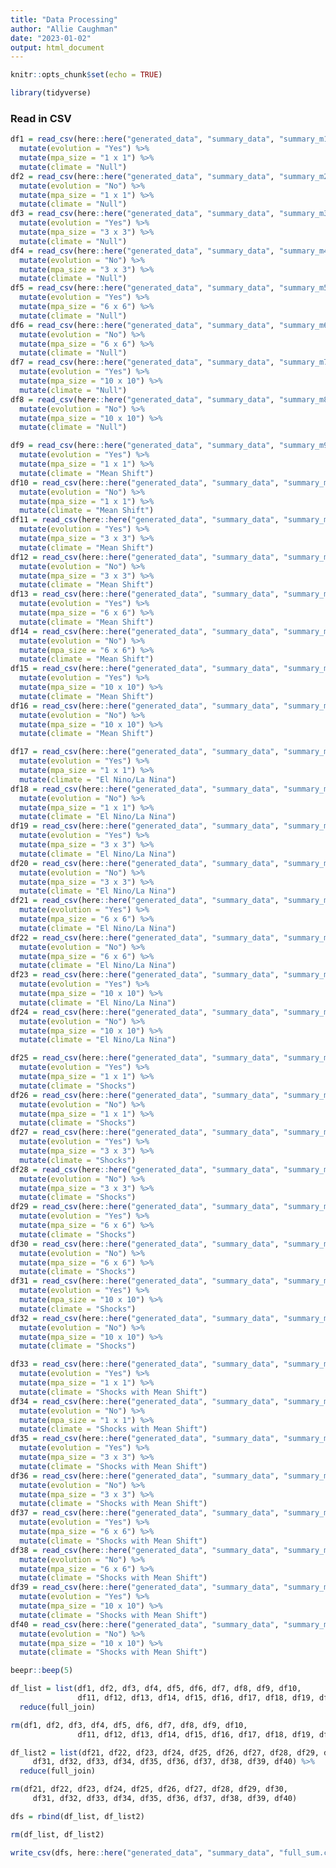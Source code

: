 ```yaml
---
title: "Data Processing"
author: "Allie Caughman"
date: "2023-01-02"
output: html_document
---
```


```r
knitr::opts_chunk$set(echo = TRUE)

library(tidyverse)
```

### Read in CSV

```r
df1 = read_csv(here::here("generated_data", "summary_data", "summary_m1.csv")) %>%
  mutate(evolution = "Yes") %>% 
  mutate(mpa_size = "1 x 1") %>% 
  mutate(climate = "Null")
df2 = read_csv(here::here("generated_data", "summary_data", "summary_m2.csv")) %>%
  mutate(evolution = "No") %>% 
  mutate(mpa_size = "1 x 1") %>% 
  mutate(climate = "Null")
df3 = read_csv(here::here("generated_data", "summary_data", "summary_m3.csv")) %>%
  mutate(evolution = "Yes") %>% 
  mutate(mpa_size = "3 x 3") %>% 
  mutate(climate = "Null")
df4 = read_csv(here::here("generated_data", "summary_data", "summary_m4.csv")) %>%
  mutate(evolution = "No") %>% 
  mutate(mpa_size = "3 x 3") %>% 
  mutate(climate = "Null")
df5 = read_csv(here::here("generated_data", "summary_data", "summary_m5.csv")) %>%
  mutate(evolution = "Yes") %>% 
  mutate(mpa_size = "6 x 6") %>% 
  mutate(climate = "Null")
df6 = read_csv(here::here("generated_data", "summary_data", "summary_m6.csv")) %>%
  mutate(evolution = "No") %>% 
  mutate(mpa_size = "6 x 6") %>% 
  mutate(climate = "Null")
df7 = read_csv(here::here("generated_data", "summary_data", "summary_m7.csv")) %>%
  mutate(evolution = "Yes") %>% 
  mutate(mpa_size = "10 x 10") %>% 
  mutate(climate = "Null")
df8 = read_csv(here::here("generated_data", "summary_data", "summary_m8.csv")) %>%
  mutate(evolution = "No") %>% 
  mutate(mpa_size = "10 x 10") %>% 
  mutate(climate = "Null")

df9 = read_csv(here::here("generated_data", "summary_data", "summary_m9.csv")) %>%
  mutate(evolution = "Yes") %>% 
  mutate(mpa_size = "1 x 1") %>% 
  mutate(climate = "Mean Shift")
df10 = read_csv(here::here("generated_data", "summary_data", "summary_m10.csv")) %>%
  mutate(evolution = "No") %>% 
  mutate(mpa_size = "1 x 1") %>% 
  mutate(climate = "Mean Shift")
df11 = read_csv(here::here("generated_data", "summary_data", "summary_m11.csv")) %>%
  mutate(evolution = "Yes") %>% 
  mutate(mpa_size = "3 x 3") %>% 
  mutate(climate = "Mean Shift")
df12 = read_csv(here::here("generated_data", "summary_data", "summary_m12.csv")) %>%
  mutate(evolution = "No") %>% 
  mutate(mpa_size = "3 x 3") %>% 
  mutate(climate = "Mean Shift")
df13 = read_csv(here::here("generated_data", "summary_data", "summary_m13.csv")) %>%
  mutate(evolution = "Yes") %>% 
  mutate(mpa_size = "6 x 6") %>% 
  mutate(climate = "Mean Shift")
df14 = read_csv(here::here("generated_data", "summary_data", "summary_m14.csv")) %>%
  mutate(evolution = "No") %>% 
  mutate(mpa_size = "6 x 6") %>% 
  mutate(climate = "Mean Shift")
df15 = read_csv(here::here("generated_data", "summary_data", "summary_m15.csv")) %>%
  mutate(evolution = "Yes") %>% 
  mutate(mpa_size = "10 x 10") %>% 
  mutate(climate = "Mean Shift")
df16 = read_csv(here::here("generated_data", "summary_data", "summary_m16.csv")) %>%
  mutate(evolution = "No") %>% 
  mutate(mpa_size = "10 x 10") %>% 
  mutate(climate = "Mean Shift")

df17 = read_csv(here::here("generated_data", "summary_data", "summary_m17.csv")) %>%
  mutate(evolution = "Yes") %>% 
  mutate(mpa_size = "1 x 1") %>% 
  mutate(climate = "El Nino/La Nina")
df18 = read_csv(here::here("generated_data", "summary_data", "summary_m18.csv")) %>%
  mutate(evolution = "No") %>% 
  mutate(mpa_size = "1 x 1") %>% 
  mutate(climate = "El Nino/La Nina")
df19 = read_csv(here::here("generated_data", "summary_data", "summary_m19.csv")) %>%
  mutate(evolution = "Yes") %>% 
  mutate(mpa_size = "3 x 3") %>% 
  mutate(climate = "El Nino/La Nina")
df20 = read_csv(here::here("generated_data", "summary_data", "summary_m20.csv")) %>%
  mutate(evolution = "No") %>% 
  mutate(mpa_size = "3 x 3") %>% 
  mutate(climate = "El Nino/La Nina")
df21 = read_csv(here::here("generated_data", "summary_data", "summary_m21.csv")) %>%
  mutate(evolution = "Yes") %>% 
  mutate(mpa_size = "6 x 6") %>% 
  mutate(climate = "El Nino/La Nina")
df22 = read_csv(here::here("generated_data", "summary_data", "summary_m22.csv")) %>%
  mutate(evolution = "No") %>% 
  mutate(mpa_size = "6 x 6") %>% 
  mutate(climate = "El Nino/La Nina")
df23 = read_csv(here::here("generated_data", "summary_data", "summary_m23.csv")) %>%
  mutate(evolution = "Yes") %>% 
  mutate(mpa_size = "10 x 10") %>% 
  mutate(climate = "El Nino/La Nina")
df24 = read_csv(here::here("generated_data", "summary_data", "summary_m24.csv")) %>%
  mutate(evolution = "No") %>% 
  mutate(mpa_size = "10 x 10") %>% 
  mutate(climate = "El Nino/La Nina")

df25 = read_csv(here::here("generated_data", "summary_data", "summary_m25.csv")) %>%
  mutate(evolution = "Yes") %>% 
  mutate(mpa_size = "1 x 1") %>% 
  mutate(climate = "Shocks")
df26 = read_csv(here::here("generated_data", "summary_data", "summary_m26.csv")) %>%
  mutate(evolution = "No") %>% 
  mutate(mpa_size = "1 x 1") %>% 
  mutate(climate = "Shocks")
df27 = read_csv(here::here("generated_data", "summary_data", "summary_m27.csv")) %>%
  mutate(evolution = "Yes") %>% 
  mutate(mpa_size = "3 x 3") %>% 
  mutate(climate = "Shocks")
df28 = read_csv(here::here("generated_data", "summary_data", "summary_m28.csv")) %>%
  mutate(evolution = "No") %>% 
  mutate(mpa_size = "3 x 3") %>% 
  mutate(climate = "Shocks")
df29 = read_csv(here::here("generated_data", "summary_data", "summary_m29.csv")) %>%
  mutate(evolution = "Yes") %>% 
  mutate(mpa_size = "6 x 6") %>% 
  mutate(climate = "Shocks")
df30 = read_csv(here::here("generated_data", "summary_data", "summary_m30.csv")) %>%
  mutate(evolution = "No") %>% 
  mutate(mpa_size = "6 x 6") %>% 
  mutate(climate = "Shocks")
df31 = read_csv(here::here("generated_data", "summary_data", "summary_m31.csv")) %>%
  mutate(evolution = "Yes") %>% 
  mutate(mpa_size = "10 x 10") %>% 
  mutate(climate = "Shocks")
df32 = read_csv(here::here("generated_data", "summary_data", "summary_m32.csv")) %>%
  mutate(evolution = "No") %>% 
  mutate(mpa_size = "10 x 10") %>% 
  mutate(climate = "Shocks")

df33 = read_csv(here::here("generated_data", "summary_data", "summary_m33.csv")) %>%
  mutate(evolution = "Yes") %>% 
  mutate(mpa_size = "1 x 1") %>% 
  mutate(climate = "Shocks with Mean Shift")
df34 = read_csv(here::here("generated_data", "summary_data", "summary_m34.csv")) %>%
  mutate(evolution = "No") %>% 
  mutate(mpa_size = "1 x 1") %>% 
  mutate(climate = "Shocks with Mean Shift")
df35 = read_csv(here::here("generated_data", "summary_data", "summary_m35.csv")) %>%
  mutate(evolution = "Yes") %>% 
  mutate(mpa_size = "3 x 3") %>% 
  mutate(climate = "Shocks with Mean Shift")
df36 = read_csv(here::here("generated_data", "summary_data", "summary_m36.csv")) %>%
  mutate(evolution = "No") %>% 
  mutate(mpa_size = "3 x 3") %>% 
  mutate(climate = "Shocks with Mean Shift")
df37 = read_csv(here::here("generated_data", "summary_data", "summary_m37.csv")) %>%
  mutate(evolution = "Yes") %>% 
  mutate(mpa_size = "6 x 6") %>% 
  mutate(climate = "Shocks with Mean Shift")
df38 = read_csv(here::here("generated_data", "summary_data", "summary_m38.csv")) %>%
  mutate(evolution = "No") %>% 
  mutate(mpa_size = "6 x 6") %>% 
  mutate(climate = "Shocks with Mean Shift")
df39 = read_csv(here::here("generated_data", "summary_data", "summary_m39.csv")) %>%
  mutate(evolution = "Yes") %>% 
  mutate(mpa_size = "10 x 10") %>% 
  mutate(climate = "Shocks with Mean Shift")
df40 = read_csv(here::here("generated_data", "summary_data", "summary_m40.csv")) %>%
  mutate(evolution = "No") %>% 
  mutate(mpa_size = "10 x 10") %>% 
  mutate(climate = "Shocks with Mean Shift")

beepr::beep(5)
```

```r
df_list = list(df1, df2, df3, df4, df5, df6, df7, df8, df9, df10, 
               df11, df12, df13, df14, df15, df16, df17, df18, df19, df20) %>% 
  reduce(full_join)

rm(df1, df2, df3, df4, df5, df6, df7, df8, df9, df10, 
               df11, df12, df13, df14, df15, df16, df17, df18, df19, df20)

df_list2 = list(df21, df22, df23, df24, df25, df26, df27, df28, df29, df30, 
     df31, df32, df33, df34, df35, df36, df37, df38, df39, df40) %>% 
  reduce(full_join)

rm(df21, df22, df23, df24, df25, df26, df27, df28, df29, df30, 
     df31, df32, df33, df34, df35, df36, df37, df38, df39, df40)

dfs = rbind(df_list, df_list2)

rm(df_list, df_list2)

write_csv(dfs, here::here("generated_data", "summary_data", "full_sum.csv"))
```

